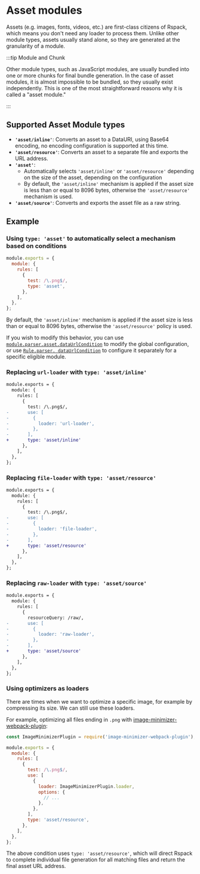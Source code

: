 # Asset modules

Assets (e.g. images, fonts, videos, etc.) are first-class citizens of Rspack, which means you don't need any loader to process them.
Unlike other module types, assets usually stand alone, so they are generated at the granularity of a module.

:::tip Module and Chunk

Other module types, such as JavaScript modules, are usually bundled into one or more chunks for final bundle generation. In the case of asset modules, it is almost impossible to be bundled, so they usually exist independently. This is one of the most straightforward reasons why it is called a "asset module."

:::

## Supported Asset Module types

- **`'asset/inline'`**: Converts an asset to a DataURI, using Base64 encoding, no encoding configuration is supported at this time.
- **`'asset/resource'`**: Converts an asset to a separate file and exports the URL address.
- **`'asset'`**:
  - Automatically selects `'asset/inline'` or `'asset/resource'` depending on the size of the asset, depending on the configuration
  - By default, the `'asset/inline'` mechanism is applied if the asset size is less than or equal to 8096 bytes, otherwise the `'asset/resource'` mechanism is used.
- **`'asset/source'`**: Converts and exports the asset file as a raw string.

## Example

### Using `type: 'asset'` to automatically select a mechanism based on conditions

```js title="rspack.config.js"
module.exports = {
  module: {
    rules: [
      {
        test: /\.png$/,
        type: 'asset',
      },
    ],
  },
};
```

By default, the `'asset/inline'` mechanism is applied if the asset size is less than or equal to 8096 bytes, otherwise the `'asset/resource'` policy is used.

If you wish to modify this behavior, you can use [`module.parser.asset.dataUrlCondition`](/config/module#moduleparserasset) to modify the global configuration, or use [`Rule.parser. dataUrlCondition`](/config/module#ruleparserdataurlcondition) to configure it separately for a specific eligible module.

### Replacing `url-loader` with `type: 'asset/inline'`

```diff title="rspack.config.js"
module.exports = {
  module: {
    rules: [
      {
        test: /\.png$/,
-       use: [
-         {
-           loader: 'url-loader',
-         },
-       ],
+       type: 'asset/inline'
      },
    ],
  },
};
```

### Replacing `file-loader` with `type: 'asset/resource'`

```diff title="rspack.config.js"
module.exports = {
  module: {
    rules: [
      {
        test: /\.png$/,
-       use: [
-         {
-           loader: 'file-loader',
-         },
-       ],
+       type: 'asset/resource'
      },
    ],
  },
};
```

### Replacing `raw-loader` with `type: 'asset/source'`

```diff title="rspack.config.js"
module.exports = {
  module: {
    rules: [
      {
        resourceQuery: /raw/,
-       use: [
-         {
-           loader: 'raw-loader',
-         },
-       ],
+       type: 'asset/source'
      },
    ],
  },
};
```

### Using optimizers as loaders

There are times when we want to optimize a specific image, for example by compressing its size. We can still use these loaders.

For example, optimizing all files ending in `.png` with [image-minimizer-webpack-plugin](https://github.com/webpack-contrib/image-minimizer-webpack-plugin):

```js title="rspack.config.js"
const ImageMinimizerPlugin = require('image-minimizer-webpack-plugin');

module.exports = {
  module: {
    rules: [
      {
        test: /\.png$/,
        use: [
          {
            loader: ImageMinimizerPlugin.loader,
            options: {
              // ...
            },
          },
        ],
        type: 'asset/resource',
      },
    ],
  },
};
```

The above condition uses `type: 'asset/resource'`, which will direct Rspack to complete individual file generation for all matching files and return the final asset URL address.
